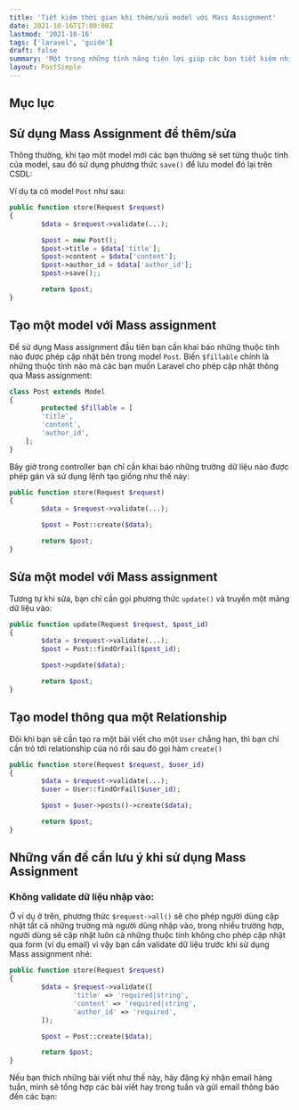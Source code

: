 ```yaml
---
title: 'Tiết kiệm thời gian khi thêm/sửa model với Mass Assignment'
date: 2021-10-16T17:00:00Z
lastmod: '2021-10-16'
tags: ['laravel', 'guide']
draft: false
summary: 'Một trong những tính năng tiện lợi giúp các bạn tiết kiệm nhiều thời gian khi thêm/sửa model trong Laravel'
layout: PostSimple
---
```


## Mục lục

<TOCInline toc={props.toc} exclude="Mục lục" toHeading={3} />

## Sử dụng Mass Assignment để thêm/sửa

Thông thường, khi tạo một model mới các bạn thường sẽ set từng thuộc tính của model, sau đó sử dụng phương thức `save()` để lưu model đó lại trên CSDL:

Ví dụ ta có model `Post` như sau:

```php {} showLineNumbers
public function store(Request $request)
{
		$data = $request->validate(...);

		$post = new Post();
		$post->title = $data['title'];
		$post->content = $data['content'];
		$post->author_id = $data['author_id'];
		$post->save();;

		return $post;
}
```

## Tạo một model với Mass assignment

Để sử dụng Mass assignment đầu tiên bạn cần khai báo những thuộc tính nào được phép cập nhật bên trong model `Post`. Biến `$fillable` chính là những thuộc tính nào mà các bạn muốn Laravel cho phép cập nhật thông qua Mass assignment:

```php {3-7} showLineNumbers
class Post extends Model
{
		protected $fillable = [
        'title',
        'content',
        'author_id',
    ];
}
```

Bây giờ trong controller bạn chỉ cần khai báo những trường dữ liệu nào được phép gán và sử dụng lệnh tạo giống như thế này:

```php {5} showLineNumbers
public function store(Request $request)
{
		$data = $request->validate(...);

		$post = Post::create($data);

		return $post;
}
```

## Sửa một model với Mass assignment

Tương tự khi sửa, bạn chỉ cần gọi phương thức `update()` và truyền một mảng dữ liệu vào:

```php {6} showLineNumbers
public function update(Request $request, $post_id)
{
		$data = $request->validate(...);
		$post = Post::findOrFail($post_id);

		$post->update($data);

		return $post;
}
```

## Tạo model thông qua một Relationship

Đôi khi bạn sẽ cần tạo ra một bài viết cho một `User` chẳng hạn, thì bạn chỉ cần trỏ tới relationship của nó rồi sau đó gọi hàm `create()`

```php {6} showLineNumbers
public function store(Request $request, $user_id)
{
		$data = $request->validate(...);
		$user = User::findOrFail($user_id);

		$post = $user->posts()->create($data);

		return $post;
}
```

## Những vấn đề cần lưu ý khi sử dụng Mass Assignment

### Không validate dữ liệu nhập vào:

Ở ví dụ ở trên, phương thức `$request->all()` sẽ cho phép người dùng cập nhật tất cả những trường mà người dùng nhập vào, trong nhiều trường hợp, người dùng sẽ cập nhật luôn cả những thuộc tính không cho phép cập nhật qua form (ví dụ email) vì vậy bạn cần validate dữ liệu trước khi sử dụng Mass assignment nhé:

```php {} showLineNumbers
public function store(Request $request)
{
		$data = $request->validate([
				'title' => 'required|string',
				'content' => 'required|string',
				'author_id' => 'required',
		]);

		$post = Post::create($data);

		return $post;
}
```

Nếu bạn thích những bài viết như thế này, hãy đăng ký nhận email hàng tuần, mình sẽ tổng hợp các bài viết hay trong tuần và gửi email thông báo đến các bạn:

<BlogNewsletterForm title="Đăng ký nhận thông báo" />
